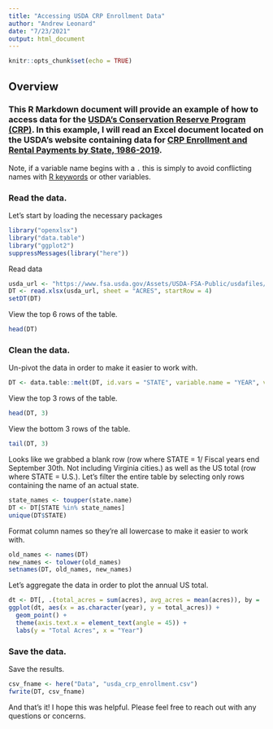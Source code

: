 ```yaml
---
title: "Accessing USDA CRP Enrollment Data"
author: "Andrew Leonard"
date: "7/23/2021"
output: html_document
---
```


```r
knitr::opts_chunk$set(echo = TRUE)
```

## Overview

### This R Markdown document will provide an example of how to access data for the [USDA's Conservation Reserve Program (CRP)](https://www.fsa.usda.gov/programs-and-services/conservation-programs/conservation-reserve-program/).  In this example, I will read an Excel document located on the USDA's website containing data for [CRP Enrollment and Rental Payments by State, 1986-2019](https://www.fsa.usda.gov/Assets/USDA-FSA-Public/usdafiles/Conservation/Excel/HistoryState86-19.xlsx).  

Note, if a variable name begins with a `.` this is simply to avoid conflicting names with [R keywords](https://rdrr.io/r/base/Reserved.html) or other variables.

### Read the data.

Let's start by loading the necessary packages
```r
library("openxlsx")
library("data.table")
library("ggplot2")
suppressMessages(library("here"))
```

Read data
```r
usda_url <- "https://www.fsa.usda.gov/Assets/USDA-FSA-Public/usdafiles/Conservation/Excel/HistoryState86-19.xlsx"
DT <- read.xlsx(usda_url, sheet = "ACRES", startRow = 4)
setDT(DT)
```

View the top 6 rows of the table.
```r
head(DT)
```

### Clean the data.

Un-pivot the data in order to make it easier to work with.
```r
DT <- data.table::melt(DT, id.vars = "STATE", variable.name = "YEAR", value.name = "ACRES")
```

View the top 3 rows of the table.
```r
head(DT, 3)
```

View the bottom 3 rows of the table.
```r
tail(DT, 3)
```

Looks like we grabbed a blank row (row where STATE = 1/ Fiscal years end September 30th. Not including Virginia cities.) as well as the US total (row where STATE = U.S.).  Let's filter the entire table by selecting only rows containing the name of an actual state.
```r
state_names <- toupper(state.name)
DT <- DT[STATE %in% state_names]
unique(DT$STATE)
```

Format column names so they're all lowercase to make it easier to work with.
```r
old_names <- names(DT)
new_names <- tolower(old_names)
setnames(DT, old_names, new_names)
```

Let's aggregate the data in order to plot the annual US total.
```r
dt <- DT[, .(total_acres = sum(acres), avg_acres = mean(acres)), by = .(year)]
ggplot(dt, aes(x = as.character(year), y = total_acres)) + 
  geom_point() + 
  theme(axis.text.x = element_text(angle = 45)) + 
  labs(y = "Total Acres", x = "Year")
```



### Save the data.

Save the results.
```r
csv_fname <- here("Data", "usda_crp_enrollment.csv")
fwrite(DT, csv_fname)
```

And that's it!  I hope this was helpful.  Please feel free to reach out with any questions or concerns.